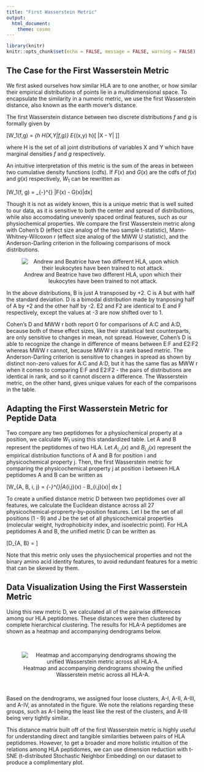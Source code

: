 ```yaml
---
title: "First Wasserstein Metric"
output:
  html_document:
    theme: cosmo
---
```


```r
library(knitr)
knitr::opts_chunk$set(echo = FALSE, message = FALSE, warning = FALSE)
```

## The Case for the First Wasserstein Metric

We first asked ourselves how similar HLA are to one another, or how similar their empirical distributions of points lie in a multidimensional space. To encapsulate the similarity in a numeric metric, we use the first Wasserstein distance, also known as the earth mover's distance. 

The first Wasserstein distance between two discrete distributions $f$ and $g$ is formally given by 

\[W_1(f,g) = \inf_{h \in H(X,Y|f,g)}  E_{(x,y) \sim h}[ |X - Y| ]\]

where H is the set of all joint distributions of variables X and Y which have marginal densities $f$ and $g$ respectively. 

An intuitive interpretation of this metric is the sum of the areas in between two cumulative density functions (cdfs). If $F(x)$ and $G(x)$ are the cdfs of $f(x)$ and $g(x)$ respectively, $W_1$ can be rewritten as 
<!--- Vallender 1963--->

\[W_1(f, g) =  \int_{-\infty}^{\infty} |F(x) - G(x)|dx\]

Though it is not as widely known, this is a unique metric that is well suited to our data, as it is sensitive to both the center and spread of distributions, while also accomodating unevenly spaced ordinal features, such as our physiochemical properties. We compare the first Wasserstein metric along with Cohen's D (effect size analog of the two sample t-statistic), Mann-Whitney-Wilcoxon r (effect size analog of the MWW U statistic), and the Anderson-Darling criterion in the following comparisons of mock distributions. 

<center>
![Andrew and Beatrice have two different HLA, upon which their leukocytes have been trained to not attack.](images/wass.ex.png)
</center>

In the above distributions, B is just A transposed by +2. C is A but with half the standard deviation. D is a bimodal distribution made by tranposing half of A by +2 and the other half by -2. E2 and F2 are identical to E and F respectively, except the values at -3 are now shifted over to 1. 

Cohen's D and MWW r both report 0 for comparisons of A:C and A:D, because both of these effect sizes, like their statistical test counterparts, are only sensitive to changes in mean, not spread. However, Cohen's D is able to recognize the change in difference of means between E:F and E2:F2 whereas MWW r cannot, because MWW r is a rank based metric. The Anderson-Darling criterion is sensitive to changes in spread as shown by distinct non-zero values for A:C and A:D, but it has the same flas as MWW r when it comes to comparing E:F and E2:F2 - the pairs of distributions are identical in rank, and so it cannot discern a difference. The Wasserstein metric, on the other hand, gives unique values for each of the comparisons in the table. 

## Adapting the First Wasserstein Metric for Peptide Data


Two compare any two peptidomes for a physiochemical property at a position, we calculate $W_1$ using this standardized table. Let A and B represent the peptidomes of two HLA. Let $A_{i,j}(x)$ and $B_{i,j}(x)$ represent the empirical distribution functions of A and B for position i and physicochemical property j. Then, the first Wasserstein metric for comparing the physicochemical property j at position i between HLA peptidomes A and B can be written as 

\[W_{A, B, i, j} = \int_{-\infty}^{\infty}|A_{i,j}(x) - B_{i,j}(x)| dx \]

To create a unified distance metric D between two peptidomes over all features, we calculate the Euclidean distance across all 27 physicochemical-proprerty-by-position features. Let I be the set of all positions (1 - 9) and J be the set of all physicochemical properties (molecular weight, hydrophobicity index, and isoelectric point). For HLA peptidomes A and B, the unified metric D can be written as

\[D_{A, B} = \sqrt{\sum_{i \in I}^{} \sum_{j \in J}^{} (W_{A, B, i, j})^2 }\]

Note that this metric only uses the physiochemical properties and not the binary amino acid identity features, to avoid redundant features for a metric that can be skewed by them. 

## Data Visualization Using the First Wasserstein Metric

Using this new metric D, we calculated all of the pairwise differences among our HLA peptidomes. These distances were then clustered by complete hierarchical clustering. The results for HLA-A peptidomes are shown as a heatmap and accompanying dendrograms below. 

<br>
<center>
![Heatmap and accompanying dendrograms showing the unified Wasserstein metric across all HLA-A. ](images/hlaa.wass.png)
</center>
<br>

Based on the dendrograms, we assigned four loose clusters, A-I, A-II, A-III, and A-IV, as annotated in the figure. We note the relations regarding these groups, such as A-I being the least like the rest of the clusters, and A-III being very tightly similar. 

This distance matrix built off of the first Wasserstein metric is highly useful for understanding direct and tangible similarities between pairs of HLA peptidomes. However, to get a broader and more holistic intuition of the relations among HLA peptidomes, we can use dimension reduction with t-SNE (t-distributed Stochastic Neighbor Embedding) on our dataset to produce a complimentary plot. 
